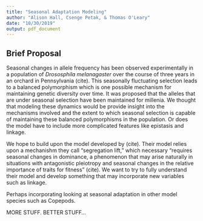 ```yaml
---
title: "Seasonal Adaptation Modeling"
author: "Alison Hall, Csenge Petak, & Thomas O'Leary"
date: "10/30/2019"
output: pdf_document
---
```


## Brief Proposal

Seasonal changes in allele frequency has been observed experimentally in a population of _Drososphila melanagaster_ over the course of three years in an orchard in Pennsylvania (cite). This seasonally fluctuating selection leads to a balanced polymorphism which is one possible mechanism for maintaining genetic diversity over time. It was proposed that the alleles that are under seasonal selection have been maintained for millenia. We thought that modeling these dynamics would be provide insight into the mechanisms involved and the extent to which seasonal selection is capable of maintaining these balanced polymorphisms in the population. Or does the model have to include more complicated features like epistasis and linkage.

We hope to build upon the model developed by (cite). Their model relies upon a mechanishm they call "segregation lift," which necessary "requires seasonal changes in dominance, a phenomenon that may arise naturally in situations with antagonistic pleiotropy and seasonal changes in the relative importance of traits for fitness" (cite). We want to try to fully understand their model and develop something that may incorporate new variables such as linkage.

Perhaps incorporating looking at seasonal adaptation in other model species such as Copepods.

MORE STUFF. BETTER STUFF...

